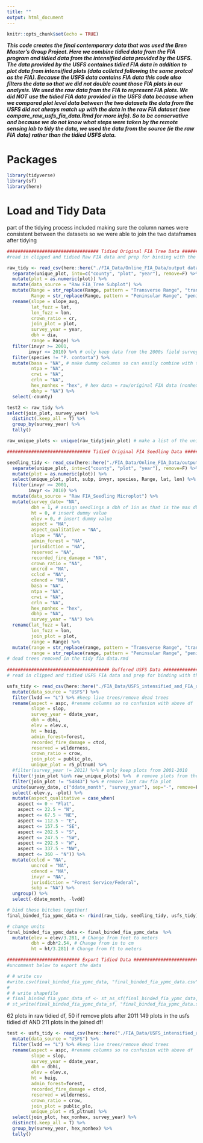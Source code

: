 ```yaml
---
title: ""
output: html_document
---
```


```r
knitr::opts_chunk$set(echo = TRUE)
```

***This code creates the final contemporary data that was used the Bren Master's Group Project. Here we combine tidied data from the FIA program and tidied data from the intensified data provided by the USFS. The data provided by the USFS containes tidied FIA data in addition to plot data from intensified plots (data colleted following the same protcol as the FIA). Because the USFS data contains FIA data this code also filters the data so that we did not double count those FIA plots in our analysis. We used the raw data from the FIA to represent FIA plots. We did NOT use the tidied FIA data provided in the USFS data because when we compared plot level data between the two datasets the data from the USFS did not always match up with the data in the raw FIA dataset (see compare_raw_usfs_fia_data.Rmd for more info). So to be conservative and because we do not know what steps were taken by the remote sensing lab to tidy the data, we used the data from the source (ie the raw FIA data) rather than the tidied USFS data.***

# Packages
```r
library(tidyverse)
library(sf)
library(here)
```

# Load and Tidy Data

part of the tidying process included making sure the column names were consistent between the datasets so we were able to join the two dataframes after tidying
```r
################################## Tidied Original FIA Tree Data ##############################
#read in clipped and tidied Raw FIA data and prep for binding with the usfs data

raw_tidy <- read_csv(here::here("./FIA_Data/Online_FIA_Data/output datasheets/all_nrv_tree_data.csv")) %>% 
  separate(unique_plot, into=c("county", "plot", "year"), remove=F) %>% 
  mutate(plot = as.numeric(plot)) %>%  
  mutate(data_source = "Raw FIA_Tree Subplot") %>% 
  mutate(Range = str_replace(Range, pattern = "Transverse Range", "transverse"),
         Range = str_replace(Range, pattern = "Peninsular Range", "peninsular")) %>% 
  rename(slope = slope_avg,
         lat_fuzz = lat,
         lon_fuzz = lon,
         crown_ratio = cr,
         join_plot = plot,
         survey_year = year,
         dbh = dia,
         range = Range) %>% 
  filter(invyr >= 2001,
        invyr <= 2010) %>% # only keep data from the 2000s field surveys. 
  filter(species != "P. contorta") %>% 
  mutate(basa = "NA", # make dummy columns so can easily combine with the USFS dataframe
         ntpa = "NA",
         crwi = "NA",
         crln = "NA",
         hex_nonhex = "hex", # hex data = raw/original FIA data (nonhex = data provided by the USFS)
         dbhp = "NA") %>% 
  select(-county)

test2 <- raw_tidy %>% 
select(join_plot, survey_year) %>% 
  distinct(.keep_all = T) %>% 
  group_by(survey_year) %>% 
  tally()

raw_unique_plots <- unique(raw_tidy$join_plot) # make a list of the unique plot numbers so can remove those plots from the df below

############################### Tidied Original FIA Seedling Data ############################

seedling_tidy <- read_csv(here::here("./FIA_Data/Online_FIA_Data/output datasheets/fia_socal_ypmc_seedlings.csv")) %>% 
  separate(unique_plot, into=c("county", "plot", "year"), remove=F) %>% 
  mutate(plot = as.numeric(plot)) %>% 
  select(unique_plot, plot, subp, invyr, species, Range, lat, lon) %>% 
  filter(invyr >= 2001,
        invyr <= 2010) %>% 
  mutate(data_source = "Raw FIA_Seedling Microplot") %>% 
  mutate(survey_date= "NA", 
         dbh = 1, # assign seedlings a dbh of 1in as that is the max dbh to be recorded as a seedling
         ht = 0, # insert dummy value
         elev = 0, # insert dummy value
         aspect = "NA",
         aspect_qualitative = "NA",
         slope = "NA",
         admin_forest = "NA",
         jurisdiction = "NA",
         reserved = "NA",
         recorded_fire_damage = "NA",
         crown_ratio = "NA",
         uncrcd = "NA",
         cclcd = "NA",
         cdencd = "NA",
         basa = "NA",
         ntpa = "NA",
         crwi = "NA",
         crln = "NA",
         hex_nonhex = "hex",
         dbhp = "NA",
         survey_year = "NA") %>% 
  rename(lat_fuzz = lat,
         lon_fuzz = lon,
         join_plot = plot,
         range = Range) %>% 
  mutate(range = str_replace(range, pattern = "Transverse Range", "transverse"),
         range = str_replace(range, pattern = "Peninsular Range", "peninsular")) 
# dead trees removed in the tidy fia data.rmd
  
###################################### Buffered USFS Data #######################################
# read in clipped and tidied USFS FIA data and prep for binding with the raw fia data

usfs_tidy <- read_csv(here::here("./FIA_Data/USFS_intensified_and_FIA_data/all_nfs_fia_final.csv")) %>%  #had to manually deleted geometry column
  mutate(data_source = "USFS") %>% 
  filter(lvdd == "L") %>% #keep live trees/remove dead trees 
  rename(aspect = aspc, #rename columns so no confusion with above df
         slope = slop,
         survey_year = ddate_year,
         dbh = dbhi,
         elev = elev.x,
         ht = heig,
         admin_forest=forest,
         recorded_fire_damage = ctcd,
         reserved = wilderness,
         crown_ratio = crow,
         join_plot = public_plo,
         unique_plot = r5_pltnum) %>% 
  #filter(survey_year != 2011) %>% # only keep plots from 2001-2010
  filter(!join_plot %in% raw_unique_plots) %>%  # remove plots from the raw fia data. shoudl only have intensified plots now, but alas there are 1 raw fia plot left, so remove it below
  filter(join_plot != "54843") %>% # remove last raw fia plot
  unite(survey_date, c("ddate_month", "survey_year"), sep="-", remove=F) %>% 
  select(-elev.y, -plot) %>% 
  mutate(aspect_qualitative = case_when( 
    aspect <= 0 ~ "Flat",
    aspect <= 22.5 ~ "N",
    aspect <= 67.5 ~ "NE",
    aspect <= 112.5 ~ "E",
    aspect <= 157.5 ~ "SE",
    aspect <= 202.5 ~ "S",
    aspect <= 247.5 ~ "SW",
    aspect <= 292.5 ~ "W",
    aspect <= 337.5 ~ "NW",
    aspect <= 360 ~ "N")) %>% 
  mutate(cclcd = "NA",
         uncrcd = "NA",
         cdencd = "NA",
         invyr = "NA",
         jurisdiction = "Forest Service/Federal",
         subp = "NA") %>%
  ungroup() %>% 
  select(-ddate_month, -lvdd)

# bind these bitches together!
final_binded_fia_ypmc_data <- rbind(raw_tidy, seedling_tidy, usfs_tidy) 

# change units
final_binded_fia_ypmc_data <- final_binded_fia_ypmc_data  %>% 
  mutate(elev = elev/3.281, # Change from feet to meters
         dbh = dbh*2.54, # Change from in to cm
         ht = ht/3.281) # Change from ft to meters

########################### Export Tidied Data #########################
#uncomment below to export the data

# # write csv
#write.csv(final_binded_fia_ypmc_data, "final_binded_fia_ypmc_data.csv", row.names=F)
# 
# # write shapefile
# final_binded_fia_ypmc_data_sf <- st_as_sf(final_binded_fia_ypmc_data, coords = c("lon_fuzz", "lat_fuzz"), crs = 4326, remove=F) 
# st_write(final_binded_fia_ypmc_data_sf, "final_binded_fia_ypmc_data.shp") # not updated yet


```
62 plots in raw tidied df, 50 if remove plots after 2011
149 plots in the usfs tidied df
AND 211 plots in the joined df! 

```r
test <- usfs_tidy <- read_csv(here::here("./FIA_Data/USFS_intensified_and_FIA_data/all_nfs_fia_final.csv")) %>%  #had to manually deleted geometry column
  mutate(data_source = "USFS") %>% 
  filter(lvdd == "L") %>% #keep live trees/remove dead trees 
  rename(aspect = aspc, #rename columns so no confusion with above df
         slope = slop,
         survey_year = ddate_year,
         dbh = dbhi,
         elev = elev.x,
         ht = heig,
         admin_forest=forest,
         recorded_fire_damage = ctcd,
         reserved = wilderness,
         crown_ratio = crow,
         join_plot = public_plo,
         unique_plot = r5_pltnum) %>% 
  select(join_plot, hex_nonhex, survey_year) %>% 
  distinct(.keep_all = T) %>% 
  group_by(survey_year, hex_nonhex) %>% 
  tally()
```


